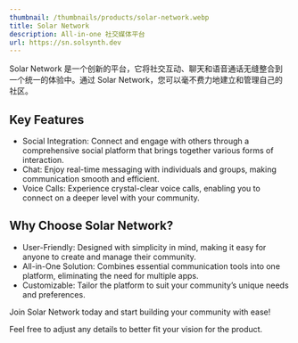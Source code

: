 ```yaml
---
thumbnail: /thumbnails/products/solar-network.webp
title: Solar Network
description: All-in-one 社交媒体平台
url: https://sn.solsynth.dev
---
```


Solar Network 是一个创新的平台，它将社交互动、聊天和语音通话无缝整合到一个统一的体验中。通过 Solar Network，您可以毫不费力地建立和管理自己的社区。

## Key Features

- Social Integration: Connect and engage with others through a comprehensive social platform that brings together various forms of interaction.
- Chat: Enjoy real-time messaging with individuals and groups, making communication smooth and efficient.
- Voice Calls: Experience crystal-clear voice calls, enabling you to connect on a deeper level with your community.

## Why Choose Solar Network?

- User-Friendly: Designed with simplicity in mind, making it easy for anyone to create and manage their community.
- All-in-One Solution: Combines essential communication tools into one platform, eliminating the need for multiple apps.
- Customizable: Tailor the platform to suit your community’s unique needs and preferences.

Join Solar Network today and start building your community with ease!

Feel free to adjust any details to better fit your vision for the product.
